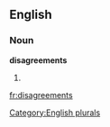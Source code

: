 
==English==

===Noun===
'''disagreements'''

# {{plural of|[[disagreement]]}}

[[Category:English plurals]]

[[fr:disagreements]]